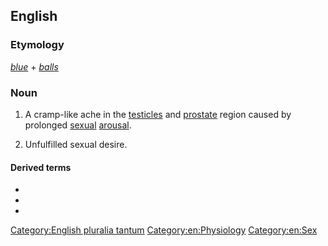 {{also|blue-balls}}

==English==

===Etymology===
''[[blue]]'' + ''[[ball|balls]]''

===Noun===
{{wikipedia}}
{{en-plural noun}}

# {{lb|en|slang}} A cramp-like ache in the [[testicle]]s and [[prostate]] region caused by prolonged [[sexual]] [[arousal]].
# {{lb|en|slang|figuratively}} Unfulfilled sexual desire.

====Derived terms====
* {{l|en|blue-ball}}
* {{l|en|blue-baller}}
* {{l|en|blue vulva}}

[[Category:English pluralia tantum]]
[[Category:en:Physiology]]
[[Category:en:Sex]]